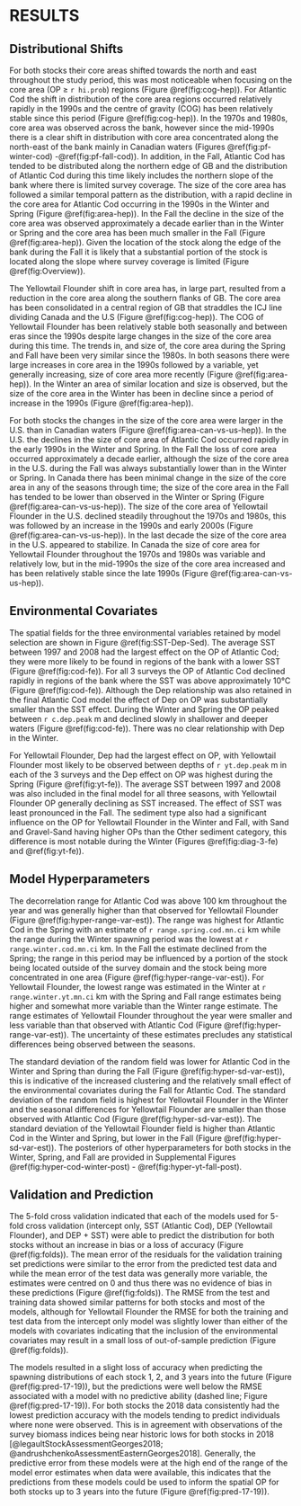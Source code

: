 # RESULTS {#ref-results}

## Distributional Shifts

For both stocks their core areas shifted towards the north and east throughout the study period, this was most noticeable when focusing on the core area (OP $\geq$ `r hi.prob`) regions (Figure \@ref(fig:cog-hep)).  For Atlantic Cod the shift in distribution of the core area regions occurred relatively rapidly in the 1990s and the centre of gravity (COG) has been relatively stable since this period (Figure \@ref(fig:cog-hep)). In the 1970s and 1980s, core area was observed across the bank, however since the mid-1990s there is a clear shift in distribution with core area concentrated along the north-east of the bank mainly in Canadian waters (Figures \@ref(fig:pf-winter-cod) -\@ref(fig:pf-fall-cod)). In addition, in the Fall, Atlantic Cod has tended to be distributed along the northern edge of GB and the distribution of Atlantic Cod during this time likely includes the northern slope of the bank where there is limited survey coverage. The size of the core area has followed a similar temporal pattern as the distribution, with a rapid decline in the core area for Atlantic Cod occurring in the 1990s in the Winter and Spring (Figure \@ref(fig:area-hep)). In the Fall the decline in the size of the core area was observed approximately a decade earlier than in the Winter or Spring and the core area has been much smaller in the Fall (Figure \@ref(fig:area-hep)). Given the location of the stock along the edge of the bank during the Fall it is likely that a substantial portion of the stock is located along the slope where survey coverage is limited (Figure \@ref(fig:Overview)).

The Yellowtail Flounder shift in core area has, in large part, resulted from a reduction in the core area along the southern flanks of GB. The core area has been consolidated in a central region of GB that straddles the ICJ line dividing Canada and the U.S (Figure \@ref(fig:cog-hep)). The COG of Yellowtail Flounder has been relatively stable both seasonally and between eras since the 1990s despite large changes in the size of the core area during this time. The trends in, and size of, the core area during the Spring and Fall have been very similar since the 1980s. In both seasons there were large increases in core area in the 1990s followed by a variable, yet generally increasing, size of core area more recently (Figure \@ref(fig:area-hep)). In the Winter an area of similar location and size is observed, but the size of the core area in the Winter has been in decline since a period of increase in the 1990s (Figure \@ref(fig:area-hep)).

For both stocks the changes in the size of the core area were larger in the U.S. than in Canadian waters (Figure \@ref(fig:area-can-vs-us-hep)). In the U.S. the declines in the size of core area of Atlantic Cod occurred rapidly in the early 1990s in the Winter and Spring. In the Fall the loss of core area occurred approximately a decade earlier, although the size of the core area in the U.S. during the Fall was always substantially lower than in the Winter or Spring. In Canada there has been minimal change in the size of the core area in any of the seasons through time; the size of the core area in the Fall has tended to be lower than observed in the Winter or Spring (Figure \@ref(fig:area-can-vs-us-hep)). The size of the core area of Yellowtail Flounder in the U.S. declined steadily throughout the 1970s and 1980s, this was followed by an increase in the 1990s and early 2000s (Figure \@ref(fig:area-can-vs-us-hep)). In the last decade the size of the core area in the U.S. appeared to stabilize. In Canada the size of core area for Yellowtail Flounder throughout the 1970s and 1980s was variable and relatively low, but in the mid-1990s the size of the core area increased and has been relatively stable since the late 1990s (Figure \@ref(fig:area-can-vs-us-hep)).

## Environmental Covariates

The spatial fields for the three environmental variables retained by model selection are shown in Figure \@ref(fig:SST-Dep-Sed). The average SST between 1997 and 2008 had the largest effect on the OP of Atlantic Cod; they were more likely to be found in regions of the bank with a lower SST (Figure \@ref(fig:cod-fe)). For all 3 surveys the OP of Atlantic Cod declined rapidly in regions of the bank where the SST was above approximately 10°C (Figure \@ref(fig:cod-fe)). Although the Dep relationship was also retained in the final Atlantic Cod model the effect of Dep on OP was substantially smaller than the SST effect. During the Winter and Spring the OP peaked between `r c.dep.peak` m and declined slowly in shallower and deeper waters (Figure \@ref(fig:cod-fe)). There was no clear relationship with Dep in the Winter.

For Yellowtail Flounder, Dep had the largest effect on OP, with Yellowtail Flounder most likely to be observed between depths of `r yt.dep.peak` m in each of the 3 surveys and the Dep effect on OP was highest during the Spring (Figure \@ref(fig:yt-fe)). The average SST between 1997 and 2008 was also included in the final model for all three seasons, with Yellowtail Flounder OP generally declining as SST increased. The effect of SST was least pronounced in the Fall. The sediment type also had a significant influence on the OP for Yellowtail Flounder in the Winter and Fall, with Sand and Gravel-Sand having higher OPs than the Other sediment category, this difference is most notable during the Winter (Figures \@ref(fig:diag-3-fe) and \@ref(fig:yt-fe)).

## Model Hyperparameters

The decorrelation range for Atlantic Cod was above 100 km throughout the year and was generally higher than that observed for Yellowtail Flounder (Figure \@ref(fig:hyper-range-var-est)). The range was highest for Atlantic Cod in the Spring with an estimate of `r range.spring.cod.mn.ci` km while the range during the Winter spawning period was the lowest at `r range.winter.cod.mn.ci` km. In the Fall the estimate declined from the Spring; the range in this period may be influenced by a portion of the stock being located outside of the survey domain and the stock being more concentrated in one area (Figure \@ref(fig:hyper-range-var-est)). For Yellowtail Flounder, the lowest range was estimated in the Winter at `r range.winter.yt.mn.ci` km with the Spring and Fall range estimates being higher and somewhat more variable than the Winter range estimate. The range estimates of Yellowtail Flounder throughout the year were smaller and less variable than that observed with Atlantic Cod (Figure \@ref(fig:hyper-range-var-est)). The uncertainty of these estimates precludes any statistical differences being observed between the seasons.

The standard deviation of the random field was lower for Atlantic Cod in the Winter and Spring than during the Fall (Figure \@ref(fig:hyper-sd-var-est)), this is indicative of the increased clustering and the relatively small effect of the environmental covariates during the Fall for Atlantic Cod. The standard deviation of the random field is highest for Yellowtail Flounder in the Winter and the seasonal differences for Yellowtail Flounder are smaller than those observed with Atlantic Cod (Figure \@ref(fig:hyper-sd-var-est)). The standard deviation of the Yellowtail Flounder field is higher than Atlantic Cod in the Winter and Spring, but lower in the Fall (Figure \@ref(fig:hyper-sd-var-est)). The posteriors of other hyperparameters for both stocks in the Winter, Spring, and Fall are provided in Supplemental Figures \@ref(fig:hyper-cod-winter-post) - \@ref(fig:hyper-yt-fall-post).

## Validation and Prediction

The 5-fold cross validation indicated that each of the models used for 5-fold cross validation (intercept only, SST (Atlantic Cod), DEP (Yellowtail Flounder), and DEP + SST) were able to predict the distribution for both stocks without an increase in bias or a loss of accuracy (Figure \@ref(fig:folds)). The mean error of the residuals for the validation training set predictions were similar to the error from the predicted test data and while the mean error of the test data was generally more variable, the estimates were centred on 0 and thus there was no evidence of bias in these predictions (Figure \@ref(fig:folds)). The RMSE from the test and training data showed similar patterns for both stocks and most of the models, although for Yellowtail Flounder the RMSE for both the training and test data from the intercept only model was slightly lower than either of the models with covariates indicating that the inclusion of the environmental covariates may result in a small loss of out-of-sample prediction (Figure \@ref(fig:folds)).

The models resulted in a slight loss of accuracy when predicting the spawning distributions of each stock 1, 2, and 3 years into the future (Figure \@ref(fig:pred-17-19)), but the predictions were well below the RMSE associated with a model with no predictive ability (dashed line; Figure \@ref(fig:pred-17-19)). For both stocks the 2018 data consistently had the lowest prediction accuracy with the models tending to predict individuals where none were observed. This is in agreement with observations of the survey biomass indices being near historic lows for both stocks in 2018 [@legaultStockAssessmentGeorges2018; @andrushchenkoAssessmentEasternGeorges2018]. Generally, the predictive error from these models were at the high end of the range of the model error estimates when data were available, this indicates that the predictions from these models could be used to inform the spatial OP for both stocks up to 3 years into the future (Figure \@ref(fig:pred-17-19)).
